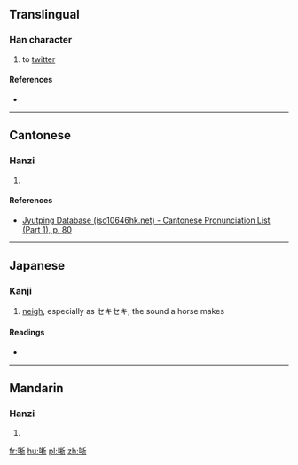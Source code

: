 ==Translingual==

===Han character===
{{Han char|rn=30|rad=口|as=08|sn=11|four=|canj=RDHL|ids=⿰口析}}

# to [[twitter]]

====References====
* {{Han ref|kx=0194.110|dkj=03782|dj=0414.170|hdz=10637.100|uh=553D|ud=21821}}

----

==Cantonese==

===Hanzi===
{{yue-hanzi|jyut=[[sik1]]|y=sik1}}

# {{defn|lang=yue|sort=口08}}

====References====
* [http://www.iso10646hk.net/jp/document/download.jsp Jyutping Database (iso10646hk.net) - Cantonese Pronunciation List (Part 1), p. 80]

----

==Japanese==

===Kanji===
{{ja-kanji|grade=|rs=口08}}

# [[neigh]], especially as セキセキ, the sound a horse makes

====Readings====
* {{ja-readings|on=[[せき]] (seki), [[しゃく]] (shaku)|kun=}}

----

==Mandarin==

===Hanzi===
{{cmn-hanzi|pin=[[xī]] ([[xi1]]), [[zhāo]] ([[zhao1]])|wg=hsi<sup>1</sup>, chao<sup>1</sup>}}

# {{defn|lang=cmn|sort=口08}}

[[fr:唽]]
[[hu:唽]]
[[pl:唽]]
[[zh:唽]]